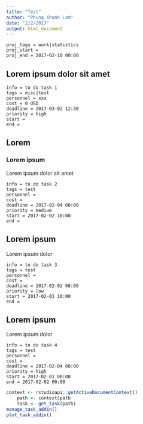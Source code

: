 ```yaml
---
title: "Test"
author: "Phung Khanh Lam"
date: "2/2/2017"
output: html_document
---
```

```todo
proj_tags = work|statistics
proj_start = 
proj_end = 2017-02-10 00:00
```  

## Lorem ipsum dolor sit amet
```todo
info = to do task 1
tags = misc|test
personnel = xxx
cost = 0 USD
deadline = 2017-03-02 12:30
priority = high
start = 
end = 
```  

## Lorem
### Lorem ipsum
Lorem ipsum dolor sit amet

```todo
info = to do task 2
tags = test
personnel = 
cost = 
deadline = 2017-02-04 08:00
priority = medium
start = 2017-02-02 10:00
end = 
```  

## Lorem ipsum
Lorem ipsum dolor

```todo
info = to do task 3
tags = test
personnel = 
cost = 
deadline = 2017-02-02 08:00
priority = low
start = 2017-02-01 10:00
end = 
```  

## Lorem ipsum
Lorem ipsum dolor

```todo
info = to do task 4
tags = test
personnel = 
cost = 
deadline = 2017-02-04 08:00
priority = high
start = 2017-02-01 00:00
end = 2017-02-02 00:00
```  

```r
context <- rstudioapi::getActiveDocumentContext()
    path <- context$path
    task <- get_task(path)
manage_task_addin()
plot_task_addin()
```

